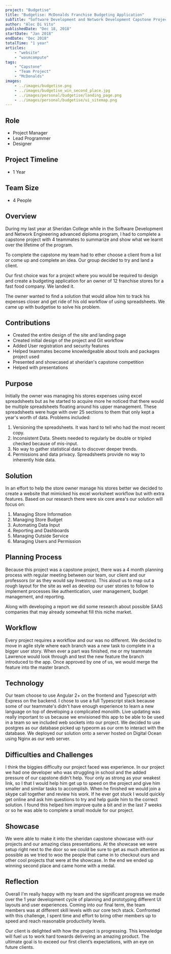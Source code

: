 ```yaml
---
project: "Budgetise"
title: "Budgetise: McDonalds Franchise Budgeting Application"
subTitle: "Software Development and Network Development Capstone Project"
author: "Alec Di Vito"
publishedDate: "Dec 18, 2018"
startDate: "Jan 2018"
endDate: "Dec 2018"
totalTime: "1 year"
articles:
    - "website"
    - "wasmcompute"
tags:
    - "Capstone"
    - "Team Project"
    - "McDonalds"
images:
    - ../images/budgetise.png
    - ../images/budgetise_win_second_place.jpg
    - ../images/personal/budgetise/landing_page.png
    - ../images/personal/budgetise/ui_sitemap.png
---
```


## Role

- Project Manager
- Lead Programmer
- Designer

## Project Timeline

- 1 Year

## Team Size

- 4 People

<div>
    <props.images.budgetise alt="budgetise dashboard" caption="budgetise dashboard" />
</div>

## Overview

During my last year at Sheridan College while in the Software Development and Network
Engineering advanced diploma program, I had to complete a capstone project with 4 teammates to
summarize and show what we learnt over the lifetime of the program.

To complete the capstone my team had to ether choose a client from a list or
come up and complete an idea. Our group decided to try and land a client.

Our first choice was for a project where you would be required to design and
create a budgeting application for an owner of 12 franchise stores for a fast
food company. We landed it.

The owner wanted to find a solution that would allow him to track his expenses
closer and get ride of his old workflow of using spreadsheets. We came up with
budgetise to solve his problem.

## Contributions

- Created the entire design of the site and landing page
- Created initial design of the project and Git workflow
- Added User registration and security features
- Helped teammates become knowledgeable about tools and packages project used
- Presented and showcased at sheridan's capstone competition
- Helped with presentations

<div class="image--center">
    <props.images.landing_page alt="budgetise landing page" caption="preview of Budgetise landing page" />
</div>

## Purpose

Initially the owner was managing his stores expenses using excel spreadsheets but
as he started to acquire more he noticed that there would be multiple spreadsheets
floating around his upper management. These spreadsheets were huge with over 25
sections to them that only kept a year's worth of data. Problems included:

1. Versioning the spreadsheets. It was hard to tell who had the most recent copy.
2. Inconsistent Data. Sheets needed to regularly be double or tripled checked because of mis-input.
3. No way to gather statistical data to discover deeper trends.
4. Permissions and data privacy. Spreadsheets provide no way to inherently hide data.

## Solution

In an effort to help the store owner manage his stores better we decided to create
a website that mimicked his excel worksheet workflow but with extra features.
Based on our research there were six core area's our solution will focus on:

1. Managing Store Information
2. Managing Store Budget
3. Automating Data Input
4. Reporting and Dashboards
5. Managing Outside Service
6. Managing Users and Permission

## Planning Process

Because this project was a capstone project, there was a 4 month planning process
with regular meeting between our team, our client and our professors (or
as they would say Investors). This aloud us to map out a rough layout for the
site as well as develop our user stories to follow to implement processes like
authentication, user management, budget management, and reporting.

Along with developing a report we did some research about possible SAAS companies that
may already somewhat fill this niche market.

## Workflow

Every project requires a workflow and our was no different. We decided to move in
agile style where each branch was a new task to complete in a bigger user story.
When ever a part was finished, me or my teammate Lawrence would look through and
test the new feature the branch introduced to the app. Once approved by one of us,
we would merge the feature into the master branch.

## Technology

Our team choose to use Angular 2+ on the frontend and Typescript with Express on the
backend. I chose to use a full Typescript stack because some of our teammate's
didn't have enough experience to learn a new language on top of developing a
complicated monolith. Live updating was really important to us because we
envisioned this app to be able to be used in a team so we included web sockets
into our project. We decided to use postgres as our database picked up typeorm
as our orm to interact with the database. We deployed our solution onto a server
hosted on Digital Ocean using Nginx as our web server.

## Difficulties and Challenges

I think the biggies difficulty our project faced was experience. In our project
we had one developer who was struggling in school and the added pressure of our
capstone didn't help. Your only as strong as your weakest link, so I that I would
help him get up to speed on the project and give him smaller and similar tasks
to accomplish. When he finished we would join a skype call together and review
his work. If he ever got stuck I would quickly get online and ask him questions
to try and help guide him to the correct solution. I found this helped him improve
quite a bit and in the last 7 weeks or so he was able to complete a small module
for our project.

## Showcase

We were able to make it into the sheridan capstone showcase with our projects
and our amazing class presentations. At the showcase we were setup right next to the
door so we could be sure to get as much attention as possible as we tried to
woo the people that came in to checkout ours and other cool projects that were
at the showcase. In the end we ended up winning second place and came home with
a medal.

<div class="image--center">
    <props.images.budgetise_win_second_place alt="Winning second place at capstone showcase" caption="Winning second place at capstone showcase" />
</div>

## Reflection

Overall I'm really happy with my team and the significant progress we made over
the 1 year development cycle of planning and prototyping different UI layouts
and user experiences. Coming into our final term, the team members was at different
skill levels with our core tech stack. Confronted with this challenge, I spent
time and effort to bring other members up to speed and reach reasonable
productivity levels.

Our client is delighted with how the project is progressing. This knowledge will
fuel us to work hard towards delivering an amazing product.  The ultimate goal is
to exceed our first client’s expectations, with an eye on future clients.
